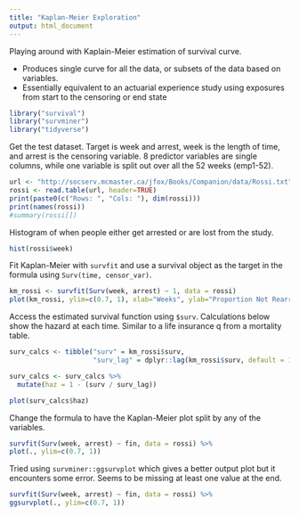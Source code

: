 ```yaml
---
title: "Kaplan-Meier Exploration"
output: html_document
---
```


Playing around with Kaplain-Meier estimation of survival curve.

 * Produces single curve for all the data, or subsets of the data based on variables.
 * Essentially equivalent to an actuarial experience study using exposures from start to the censoring or end state

```r
library("survival")
library("survminer")
library("tidyverse")
```


Get the test dataset.  Target is week and arrest, week is the length of time, and arrest is the censoring variable.  8 predictor variables are single columns, while one variable is split out over all the 52 weeks (emp1-52).

```r
url <- "http://socserv.mcmaster.ca/jfox/Books/Companion/data/Rossi.txt"
rossi <- read.table(url, header=TRUE)
print(paste0(c("Rows: ", "Cols: "), dim(rossi)))
print(names(rossi))
#summary(rossi[])
```


Histogram of when people either get arrested or are lost from the study.
```r
hist(rossi$week)
```

Fit Kaplan-Meier with `survfit` and use a survival object as the target in the formula using `Surv(time, censor_var)`.
```r
km_rossi <- survfit(Surv(week, arrest) ~ 1, data = rossi)
plot(km_rossi, ylim=c(0.7, 1), xlab="Weeks", ylab="Proportion Not Rearrested")
```

Access the estimated survival function using `$surv`.  Calculations below show the hazard at each time.  Similar to a life insurance q from a mortality table.
```r
surv_calcs <- tibble("surv" = km_rossi$surv,
                     "surv_lag" = dplyr::lag(km_rossi$surv, default = 1))

surv_calcs <- surv_calcs %>%
  mutate(haz = 1 - (surv / surv_lag))

plot(surv_calcs$haz)
```

Change the formula to have the Kaplan-Meier plot split by any of the variables. 
```r
survfit(Surv(week, arrest) ~ fin, data = rossi) %>%
plot(., ylim=c(0.7, 1))

```
Tried using `survminer::ggsurvplot` which gives a better output plot but it encounters some error.  Seems to be missing at least one value at the end.
```r
survfit(Surv(week, arrest) ~ fin, data = rossi) %>%
ggsurvplot(., ylim=c(0.7, 1))

```

```r

```